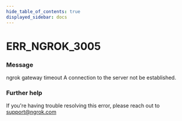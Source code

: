 ```yaml
---
hide_table_of_contents: true
displayed_sidebar: docs
---
```



# ERR_NGROK_3005

### Message

ngrok gateway timeout
A connection to the server not be established.

### Further help

If you're having trouble resolving this error, please reach out to [support@ngrok.com](mailto:support@ngrok.com?subject=Help%20with%20ERR_NGROK_3005)

<ErrorDetails error="err_ngrok_3005" />

